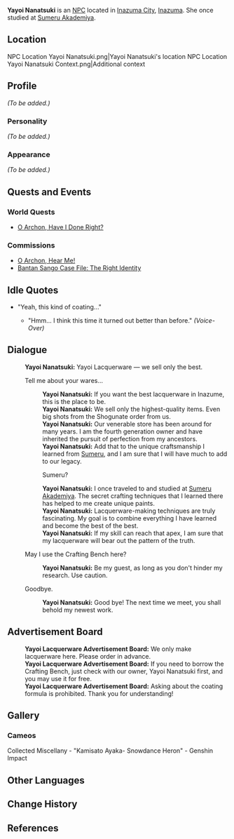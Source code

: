 {{Meta
<!-- REMOVE THIS TEMPLATE AFTER ADDING MISSING INFO -->
|missing_NPC_profile  = yes
}}
{{Character Infobox
|type             = NPC
|image            = NPC Yayoi Nanatsuki.png
|region           = Inazuma
|affiliation      = Yayoi Lacquerware
|title            = Owner of Yayoi Lacquerware
|voiceEN          = [[imdb:nm3304361|Anne Yatco]]<ref>Twitch: [https://www.twitch.tv/annejyatco/clip/ObedientBusyFishDAESuppy-Wu9-zto1FZUgq5Hs EN VA Self Announcement]</ref>
|voiceCN          = 
|voiceJP          = 
}}
'''Yayoi Nanatsuki'''{{Lang|ja=弥生七月|ja_rm=Yayoi Nanatsuki}}  is an [[NPC]] located in [[Inazuma City]], [[Inazuma]]. She once studied at [[Sumeru Akademiya]].

==Location==
<gallery hideaddbutton="true" captionalign="center">
NPC Location Yayoi Nanatsuki.png|Yayoi Nanatsuki's location
NPC Location Yayoi Nanatsuki Context.png|Additional context
</gallery>

==Profile==
<!-- detailed story/lore information goes here -->
''(To be added.)''

===Personality===
''(To be added.)''

===Appearance===
''(To be added.)''

==Quests and Events==
===World Quests===
* [[O Archon, Have I Done Right?]]

===Commissions===
* [[O Archon, Hear Me!]]
* [[Bantan Sango Case File: The Right Identity]]

==Idle Quotes==
* "Yeah, this kind of coating..."
** {{A|VO Yayoi Nanatsuki 01.ogg}} "Hmm... I think this time it turned out better than before." ''(Voice-Over)''

==Dialogue==
{{Dialogue start}}
:'''Yayoi Nanatsuki:''' Yayoi Lacquerware &mdash; we sell only the best.
:{{DIcon}} Tell me about your wares...
::'''Yayoi Nanatsuki:''' If you want the best lacquerware in Inazume, this is the place to be.
::'''Yayoi Nanatsuki:''' We sell only the highest-quality items. Even big shots from the Shogunate order from us.
::'''Yayoi Nanatsuki:''' Our venerable store has been around for many years. I am the fourth generation owner and have inherited the pursuit of perfection from my ancestors.
::'''Yayoi Nanatsuki:''' Add that to the unique craftsmanship I learned from [[Sumeru]], and I am sure that I will have much to add to our legacy.
::{{DIcon}} Sumeru?
::'''Yayoi Nanatsuki:''' I once traveled to and studied at [[Sumeru Akademiya]]. The secret crafting techniques that I learned there has helped to me create unique paints. <!--guessing they meant 'helped me to'?-->
::'''Yayoi Nanatsuki:''' Lacquerware-making techniques are truly fascinating. My goal is to combine everything I have learned and become the best of the best.
::'''Yayoi Nanatsuki:''' If my skill can reach that apex, I am sure that my lacquerware will bear out the pattern of the truth.
:{{DIcon}} May I use the Crafting Bench here?
::'''Yayoi Nanatsuki:''' Be my guest, as long as you don't hinder my research. Use caution.
:{{DIcon}} Goodbye.
::'''Yayoi Nanatsuki:''' Good bye! The next time we meet, you shall behold my newest work.
{{Dialogue end}}

==Advertisement Board==
{{Dialogue start}}
:'''Yayoi Lacquerware Advertisement Board:''' We only make lacquerware here. Please order in advance.
:'''Yayoi Lacquerware Advertisement Board:''' If you need to borrow the Crafting Bench, just check with our owner, Yayoi Nanatsuki first, and you may use it for free.
:'''Yayoi Lacquerware Advertisement Board:''' Asking about the coating formula is prohibited. Thank you for understanding!
{{Dialogue end}}

<!--==Trivia==
-->

==Gallery==
===Cameos===
<gallery hideaddbutton="true" captionalign="center">
Collected Miscellany - "Kamisato Ayaka- Snowdance Heron" - Genshin Impact
</gallery>

==Other Languages==
{{Other Languages
|default_hidden = 1
|en      = Yayoi Nanatsuki
|zhs     = 弥生七月
|zhs_rm  = Míshēng Qīyuè
|zht     = 彌生七月
|zht_rm  = Míshēng Qīyuè
|ja      = 弥生七月
|ja_rm   = Yayoi Nanatsuki
|ko      = 야요이 나나츠키
|ko_rm   = Yayoi Nanacheuki
|es      = Yayoi Nanatsuki
|fr      = Yayoi Nanatsuki
|ru      = Яёи Нанацуки
|th      = Yayoi Nanatsuki
|vi      = Yayoi Nanatsuki
|de      = Yayoi Nanatsuki
|id      = Yayoi Nanatsuki
|pt      = Yayoi Nanatsuki
}}

==Change History==
{{Change History|2.0}}

==References==
{{Reflist}}